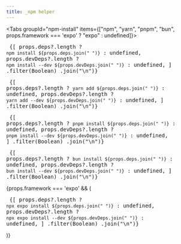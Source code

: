 ```yaml
---
title: _npm helper
---
```



<Tabs groupId="npm-install" items={["npm", "yarn", "pnpm", "bun", props.framework === 'expo' ? "expo" : undefined]}>
  <Tab value="npm">
    <CodeBlock language="bash">
      <Pre>
        {[
          props.deps?.length ? `npm install ${props.deps.join(" ")}` : undefined,
          props.devDeps?.length
            ? `npm install --dev ${props.devDeps.join(" ")}`
            : undefined,
        ]
          .filter(Boolean)
          .join("\n")}
      </Pre>
    </CodeBlock>
  </Tab>
  <Tab value="yarn">
    <CodeBlock language="bash">
      <Pre>
        {[
          props.deps?.length ? `yarn add ${props.deps.join(" ")}` : undefined,
          props.devDeps?.length
            ? `yarn add --dev ${props.devDeps.join(" ")}`
            : undefined,
        ]
          .filter(Boolean)
          .join("\n")}
      </Pre>
    </CodeBlock>
  </Tab>
  <Tab value="pnpm">
    <CodeBlock language="bash">
      <Pre>
        {[
          props.deps?.length ? `pnpm install ${props.deps.join(" ")}` : undefined,
          props.devDeps?.length
            ? `pnpm install --dev ${props.devDeps.join(" ")}`
            : undefined,
        ]
          .filter(Boolean)
          .join("\n")}
      </Pre>
    </CodeBlock>
  </Tab>
  <Tab value="bun">
    <CodeBlock language="bash">
      <Pre>
        {[
          props.deps?.length ? `bun install ${props.deps.join(" ")}` : undefined,
          props.devDeps?.length
            ? `bun install --dev ${props.devDeps.join(" ")}`
            : undefined,
        ]
          .filter(Boolean)
          .join("\n")}
      </Pre>
    </CodeBlock>
  </Tab>
  {props.framework === 'expo' && (
    <Tab value="expo" label="Expo">
      <CodeBlock language="bash">
        <Pre>
          {[
            props.deps?.length ? `npx expo install ${props.deps.join(" ")}` : undefined,
            props.devDeps?.length
              ? `npx expo install --dev ${props.devDeps.join(" ")}`
              : undefined,
          ]
            .filter(Boolean)
            .join("\n")}
        </Pre>
      </CodeBlock>
    </Tab>
  )}
</Tabs>